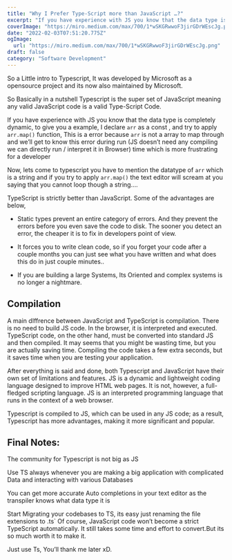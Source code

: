 ```yaml
---
title: "Why I Prefer Type-Script more than JavaScript …?"
excerpt: "If you have experience with JS you know that the data type is completely dynamic, to give you a example, I declare arr` as a const , and try to apply arr.map()` function, This is a error because arr` is not a array to map through and we’ll get to know this error during run (JS doesn’t need any compiling we can directly run / interpret it in Browser) time which is more frustrating for a developer"
coverImage: "https://miro.medium.com/max/700/1*wSKGRwwoF3jirGDrWEscJg.png"
date: "2022-02-03T07:51:20.775Z"
ogImage:
  url: "https://miro.medium.com/max/700/1*wSKGRwwoF3jirGDrWEscJg.png"
draft: false
category: "Software Development"
---
```


So a Little intro to Typescript, It was developed by Microsoft as a opensource project and its now also maintained by Microsoft.

So Basically in a nutshell Typescript is the super set of JavaScript meaning any valid JavaScript code is a valid Type-Script Code.

If you have experience with JS you know that the data type is completely dynamic, to give you a example, I declare `arr` as a const , and try to apply `arr.map()` function, This is a error because `arr` is not a array to map through and we’ll get to know this error during run (JS doesn’t need any compiling we can directly run / interpret it in Browser) time which is more frustrating for a developer

Now, lets come to typescript you have to mention the datatype of `arr` which is a string and if you try to apply `arr.map()` the text editor will scream at you saying that you cannot loop though a string….

TypeScript is strictly better than JavaScript. Some of the advantages are below,

- Static types prevent an entire category of errors. And they prevent the errors before you even save the code to disk. The sooner you detect an error, the cheaper it is to fix in developers point of view.

- It forces you to write clean code, so if you forget your code after a couple months you can just see what you have written and what does this do in just couple minutes..

- If you are building a large Systems, Its Oriented and complex systems is no longer a nightmare.

## Compilation

A main dIffrence between JavaScript and TypeScript is compilation. There is no need to build JS code. In the browser, it is interpreted and executed. TypeScript code, on the other hand, must be converted into standard JS and then compiled. It may seems that you might be wasting time, but you are actually saving time. Compiling the code takes a few extra seconds, but it saves time when you are testing your application.

After everything is said and done, both Typescript and JavaScript have their own set of limitations and features. JS is a dynamic and lightweight coding language designed to improve HTML web pages. It is not, however, a full-fledged scripting language. JS is an interpreted programming language that runs in the context of a web browser.

Typescript is compiled to JS, which can be used in any JS code; as a result, Typescript has more advantages, making it more significant and popular.

## Final Notes:

The community for Typescript is not big as JS

Use TS always whenever you are making a big application with complicated Data and interacting with various Databases

You can get more accurate Auto completions in your text editor as the transpiler knows what data type it is

Start Migrating your codebases to TS, its easy just renaming the file extensions to .ts` Of course, JavaScript code won’t become a strict TypeScript automatically. It still takes some time and effort to convert.But its so much worth it to make it.

Just use Ts, You’ll thank me later xD.
